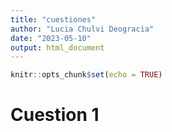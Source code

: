 ```yaml
---
title: "cuestiones"
author: "Lucia Chulvi Deogracia"
date: "2023-05-10"
output: html_document
---
```


```r
knitr::opts_chunk$set(echo = TRUE)
```

# Cuestion 1
```r

```

